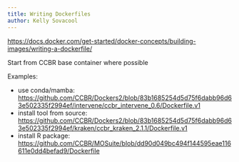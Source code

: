 ```yaml
---
title: Writing Dockerfiles
author: Kelly Sovacool
---
```


<https://docs.docker.com/get-started/docker-concepts/building-images/writing-a-dockerfile/>

Start from CCBR base container where possible

Examples:

- use conda/mamba: <https://github.com/CCBR/Dockers2/blob/83b1685254d5d75f6dabb96d63e502335f2994ef/intervene/ccbr_intervene_0.6/Dockerfile.v1>
- install tool from source: <https://github.com/CCBR/Dockers2/blob/83b1685254d5d75f6dabb96d63e502335f2994ef/kraken/ccbr_kraken_2.1.1/Dockerfile.v1>
- install R package: <https://github.com/CCBR/MOSuite/blob/dd90d049bc494f144595eae116611e0dd4befad9/Dockerfile>